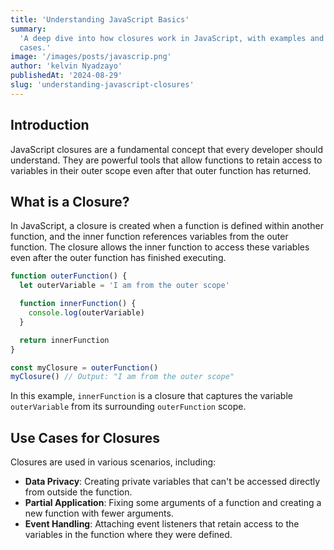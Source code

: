 ```yaml
---
title: 'Understanding JavaScript Basics'
summary:
  'A deep dive into how closures work in JavaScript, with examples and use
  cases.'
image: '/images/posts/javascrip.png'
author: 'kelvin Nyadzayo'
publishedAt: '2024-08-29'
slug: 'understanding-javascript-closures'
---
```


## Introduction

JavaScript closures are a fundamental concept that every developer should
understand. They are powerful tools that allow functions to retain access to
variables in their outer scope even after that outer function has returned.

## What is a Closure?

In JavaScript, a closure is created when a function is defined within another
function, and the inner function references variables from the outer function.
The closure allows the inner function to access these variables even after the
outer function has finished executing.

```javascript
function outerFunction() {
  let outerVariable = 'I am from the outer scope'

  function innerFunction() {
    console.log(outerVariable)
  }

  return innerFunction
}

const myClosure = outerFunction()
myClosure() // Output: "I am from the outer scope"
```

In this example, `innerFunction` is a closure that captures the variable
`outerVariable` from its surrounding `outerFunction` scope.

## Use Cases for Closures

Closures are used in various scenarios, including:

- **Data Privacy**: Creating private variables that can't be accessed directly
  from outside the function.
- **Partial Application**: Fixing some arguments of a function and creating a
  new function with fewer arguments.
- **Event Handling**: Attaching event listeners that retain access to the
  variables in the function where they were defined.
